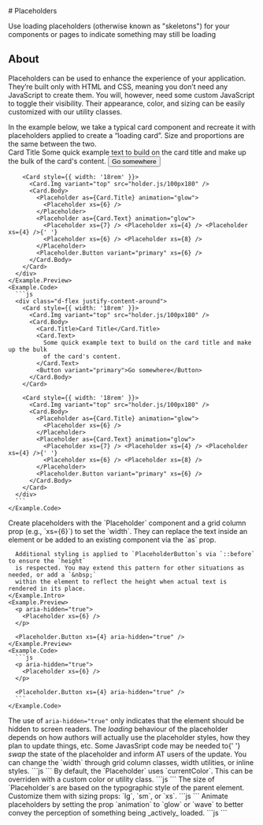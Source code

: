 
<HolderJSRefresh />
<GithubSource name="PlaceholderDocs.mdx" />
# Placeholders

<p class="lead">
  Use loading placeholders (otherwise known as "skeletons") for your components
  or pages to indicate something may still be loading
</p>

## About

Placeholders can be used to enhance the experience of your application. They’re
built only with HTML and CSS, meaning you don’t need any JavaScript to create them.
You will, however, need some custom JavaScript to toggle their visibility. Their
appearance, color, and sizing can be easily customized with our utility classes.

<div class="row gy-5 pt-3">

  <Example title="Example">
    <Example.Intro>
      In the example below, we take a typical card component and recreate it with placeholders
      applied to create a “loading card”. Size and proportions are the same between the two.
    </Example.Intro>
    <Example.Preview>
      <div class="d-flex justify-content-around">
        <Card style={{ width: '18rem' }}>
          <Card.Img variant="top" src="holder.js/100px180" />
          <Card.Body>
            <Card.Title>Card Title</Card.Title>
            <Card.Text>
              Some quick example text to build on the card title and make up the bulk
              of the card's content.
            </Card.Text>
            <Button variant="primary">Go somewhere</Button>
          </Card.Body>
        </Card>

        <Card style={{ width: '18rem' }}>
          <Card.Img variant="top" src="holder.js/100px180" />
          <Card.Body>
            <Placeholder as={Card.Title} animation="glow">
              <Placeholder xs={6} />
            </Placeholder>
            <Placeholder as={Card.Text} animation="glow">
              <Placeholder xs={7} /> <Placeholder xs={4} /> <Placeholder xs={4} />{' '}
              <Placeholder xs={6} /> <Placeholder xs={8} />
            </Placeholder>
            <Placeholder.Button variant="primary" xs={6} />
          </Card.Body>
        </Card>
      </div>
    </Example.Preview>
    <Example.Code>
      ```js
      <div class="d-flex justify-content-around">
        <Card style={{ width: '18rem' }}>
          <Card.Img variant="top" src="holder.js/100px180" />
          <Card.Body>
            <Card.Title>Card Title</Card.Title>
            <Card.Text>
              Some quick example text to build on the card title and make up the bulk
              of the card's content.
            </Card.Text>
            <Button variant="primary">Go somewhere</Button>
          </Card.Body>
        </Card>

        <Card style={{ width: '18rem' }}>
          <Card.Img variant="top" src="holder.js/100px180" />
          <Card.Body>
            <Placeholder as={Card.Title} animation="glow">
              <Placeholder xs={6} />
            </Placeholder>
            <Placeholder as={Card.Text} animation="glow">
              <Placeholder xs={7} /> <Placeholder xs={4} /> <Placeholder xs={4} />{' '}
              <Placeholder xs={6} /> <Placeholder xs={8} />
            </Placeholder>
            <Placeholder.Button variant="primary" xs={6} />
          </Card.Body>
        </Card>
      </div>
      ```
    </Example.Code>
  </Example>

  <Example title="How it works">
    <Example.Intro>
      Create placeholders with the `Placeholder` component and a grid column prop (e.g., `xs={6}`)
      to set the `width`. They can replace the text inside an element or be added to an existing
      component via the `as` prop.

      Additional styling is applied to `PlaceholderButton`s via `::before` to ensure the `height`
      is respected. You may extend this pattern for other situations as needed, or add a `&nbsp;`
      within the element to reflect the height when actual text is rendered in its place.
    </Example.Intro>
    <Example.Preview>
      <p aria-hidden="true">
        <Placeholder xs={6} />
      </p>

      <Placeholder.Button xs={4} aria-hidden="true" />
    </Example.Preview>
    <Example.Code>
      ```js
      <p aria-hidden="true">
        <Placeholder xs={6} />
      </p>

      <Placeholder.Button xs={4} aria-hidden="true" />
      ```
    </Example.Code>
  </Example>

  <Alert variant="warning">
    The use of <code>aria-hidden="true"</code> only indicates that the element
    should be hidden to screen readers. The <i>loading</i> behaviour of the
    placeholder depends on how authors will actually use the placeholder styles,
    how they plan to update things, etc. Some JavasSript code may be needed to{' '}
    <i>swap</i> the state of the placeholder and inform AT users of the update.
  </Alert>

  <Example title="Width">
    <Example.Intro>
      You can change the `width` through grid column classes, width utilities, or inline styles.
    </Example.Intro>
    <Example.Preview>
      <Placeholder xs={6} />
      <Placeholder class="w-75" /> <Placeholder style={{ width: '25%' }} />
    </Example.Preview>
    <Example.Code>
      ```js
      <Placeholder xs={6} />
      <Placeholder class="w-75" /> <Placeholder style={{ width: '25%' }} />
      ```
    </Example.Code>
  </Example>

  <Example title="Color">
    <Example.Intro>
      By default, the `Placeholder` uses `currentColor`. This can be overriden with a custom color
      or utility class.
    </Example.Intro>
    <Example.Preview>
      <Placeholder xs={12} />
      <Placeholder xs={12} bg="primary" />
      <Placeholder xs={12} bg="secondary" />
      <Placeholder xs={12} bg="success" />
      <Placeholder xs={12} bg="danger" />
      <Placeholder xs={12} bg="warning" />
      <Placeholder xs={12} bg="info" />
      <Placeholder xs={12} bg="light" />
      <Placeholder xs={12} bg="dark" />
    </Example.Preview>
    <Example.Code>
      ```js
      <Placeholder xs={12} />
      <Placeholder xs={12} bg="primary" />
      <Placeholder xs={12} bg="secondary" />
      <Placeholder xs={12} bg="success" />
      <Placeholder xs={12} bg="danger" />
      <Placeholder xs={12} bg="warning" />
      <Placeholder xs={12} bg="info" />
      <Placeholder xs={12} bg="light" />
      <Placeholder xs={12} bg="dark" />
      ```
    </Example.Code>
  </Example>

  <Example title="Sizing">
    <Example.Intro>
      The size of `Placeholder`s are based on the typographic style of the parent element.
      Customize them with sizing props: `lg`, `sm`, or `xs`.
    </Example.Intro>
    <Example.Preview>
      <Placeholder xs={12} size="lg" />
      <Placeholder xs={12} />
      <Placeholder xs={12} size="sm" />
      <Placeholder xs={12} size="xs" />
    </Example.Preview>
    <Example.Code>
      ```js
      <Placeholder xs={12} size="lg" />
      <Placeholder xs={12} />
      <Placeholder xs={12} size="sm" />
      <Placeholder xs={12} size="xs" />
      ```
    </Example.Code>
  </Example>

  <Example title="Animation">
    <Example.Intro>
      Animate placeholders by setting the prop `animation` to `glow` or `wave` to better
      convey the perception of something being _actively_ loaded.
    </Example.Intro>
    <Example.Preview>
      <Placeholder as="p" animation="glow">
        <Placeholder xs={12} />
      </Placeholder>
      <Placeholder as="p" animation="wave">
        <Placeholder xs={12} />
      </Placeholder>
    </Example.Preview>
    <Example.Code>
      ```js
      <Placeholder as="p" animation="glow">
        <Placeholder xs={12} />
      </Placeholder>
      <Placeholder as="p" animation="wave">
        <Placeholder xs={12} />
      </Placeholder>
      ```
    </Example.Code>
  </Example>

  <PlaceholderApi />
</div>
